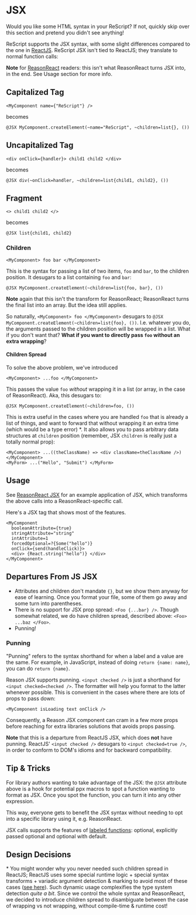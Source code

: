# JSX

Would you like some HTML syntax in your ReScript? If not, quickly skip over this section and pretend you didn't see anything!

ReScript supports the JSX syntax, with some slight differences compared to the one in [ReactJS](https://facebook.github.io/react/docs/introducing-jsx.html). ReScript JSX isn't tied to ReactJS; they translate to normal function calls:

**Note** for [ReasonReact](/docs/reason-react/latest/introduction) readers: this isn't what ReasonReact turns JSX into, in the end. See Usage section for more info.

## Capitalized Tag

```res
<MyComponent name={"ReScript"} />
```

becomes

```res
@JSX MyComponent.createElement(~name="ReScript", ~children=list{}, ())
```

## Uncapitalized Tag

```res
<div onClick={handler}> child1 child2 </div>
```

becomes

```res
@JSX div(~onClick=handler, ~children=list{child1, child2}, ())
```

## Fragment

```res
<> child1 child2 </>
```

becomes

```res
@JSX list{child1, child2}
```

### Children

```res
<MyComponent> foo bar </MyComponent>
```

This is the syntax for passing a list of two items, `foo` and `bar`, to the children position. It desugars to a list containing `foo` and `bar`:

```res
@JSX MyComponent.createElement(~children=list{foo, bar}, ())
```

**Note** again that this isn't the transform for ReasonReact; ReasonReact turns the final list into an array. But the idea still applies.

So naturally, `<MyComponent> foo </MyComponent>` desugars to `@JSX MyComponent.createElement(~children=list{foo}, ())`. I.e. whatever you do, the arguments passed to the children position will be wrapped in a list. What if you don't want that? **What if you want to directly pass `foo` without an extra wrapping**?

#### Children Spread

To solve the above problem, we've introduced

```res
<MyComponent> ...foo </MyComponent>
```

This passes the value `foo` _without_ wrapping it in a list (or array, in the case of ReasonReact). Aka, this desugars to:

```res
@JSX MyComponent.createElement(~children=foo, ())
```

This is extra useful in the cases where you are handled `foo` that is already a list of things, and want to forward that without wrapping it an extra time (which would be a type error) \*. It also allows you to pass arbitrary data structures at `children` position (remember, JSX `children` is really just a totally normal prop):

```res
<MyComponent> ...((theClassName) => <div className=theClassName />) </MyComponent>
<MyForm> ...("Hello", "Submit") </MyForm>
```

## Usage

See [ReasonReact JSX](/docs/reason-react/latest/jsx) for an example application of JSX, which transforms the above calls into a ReasonReact-specific call.

Here's a JSX tag that shows most of the features.

```res
<MyComponent
  booleanAttribute={true}
  stringAttribute="string"
  intAttribute=1
  forcedOptional=?{Some("hello")}
  onClick={send(handleClick)}>
  <div> {React.string("hello")} </div>
</MyComponent>
```

## Departures From JS JSX

- Attributes and children don't mandate `{}`, but we show them anyway for ease of learning. Once you format your file, some of them go away and some turn into parentheses.
- There is no support for JSX prop spread: `<Foo {...bar} />`. Though somewhat related,  we do have children spread, described above: `<Foo> ...baz </Foo>`.
- Punning!

### Punning

"Punning" refers to the syntax shorthand for when a label and a value are the same. For example, in JavaScript, instead of doing `return {name: name}`, you can do `return {name}`.

Reason JSX supports punning. `<input checked />` is just a shorthand for `<input checked=checked />`. The formatter will help you format to the latter whenever possible. This is convenient in the cases where there are lots of props to pass down:

```res
<MyComponent isLoading text onClick />
```

Consequently, a Reason JSX component can cram in a few more props before reaching for extra libraries solutions that avoids props passing.

**Note** that this is a departure from ReactJS JSX, which does **not** have punning. ReactJS' `<input checked />` desugars to `<input checked=true />`, in order to conform to DOM's idioms and for backward compatibility.

## Tip & Tricks

For library authors wanting to take advantage of the JSX: the `@JSX` attribute above is a hook for potential ppx macros to spot a function wanting to format as JSX. Once you spot the function, you can turn it into any other expression.

This way, everyone gets to benefit the JSX syntax without needing to opt into a specific library using it, e.g. ReasonReact.

JSX calls supports the features of [labeled functions](function.md#labeled-arguments): optional, explicitly passed optional and optional with default.

## Design Decisions

\* You might wonder why you never needed such children spread in ReactJS; ReactJS uses some special runtime logic + special syntax transforms + variadic argument detection & marking to avoid most of these cases ([see here](https://github.com/facebook/react/blob/9b36df86c6ccecb73ca44899386e6a72a83ad445/packages/react/src/ReactElement.js#L207)). Such dynamic usage complexifies the type system detection _quite a bit_. Since we control the whole syntax and ReasonReact, we decided to introduce children spread to disambiguate between the case of wrapping vs not wrapping, without compile-time & runtime cost!
